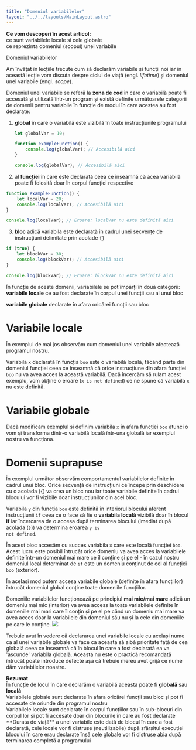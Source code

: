 ```yaml
---
title: "Domeniul variabilelor"
layout: "../../layouts/MainLayout.astro"
---
```



<Box knowledge>
<strong>Ce vom descoperi în acest articol:</strong>
 <br/><Check/>ce sunt variabilele locale si cele globale
 <br/><Check/>ce reprezinta domeniul (scopul) unei variabile
</Box>

<h0>Domeniul variabilelor</h0>

Am învățat în lecțiile trecute cum să declarăm variabile și funcții noi iar în această lecție vom discuta despre ciclul de viață (engl. _lifetime_) și domeniul unei variabile (engl. _scope_). 

Domeniul unei variabile se referă la **zona de cod** în care o variabilă poate fi accesată și utilizată într-un program și există definite următoarele categorii de domenii pentru variabile în funcție de modul în care acestea au fost declarate:

1. **global** în care o variabilă este vizibilă în toate instrucțiunile programului
    ```js
    let globalVar = 10;

    function exampleFunction() {
        console.log(globalVar); // Accesibilă aici
    }

    console.log(globalVar); // Accesibilă aici
    ```
2. al **funcției** în care este declarată ceea ce înseamnă că acea variabilă poate fi folosită doar în corpul funcției respective
```js
function exampleFunction() {
    let localVar = 20;
    console.log(localVar); // Accesibilă aici
}

console.log(localVar); // Eroare: localVar nu este definită aici

```
3. **bloc** adică variabila este declarată în cadrul unei secvențe de instrucțiuni delimitate prin acolade ```{}```
```js
if (true) {
    let blockVar = 30;
    console.log(blockVar); // Accesibilă aici
}

console.log(blockVar); // Eroare: blockVar nu este definită aici

```

În funcție de aceste domenii, variabilele se pot împărți în două categorii: 
<Arrow/><strong>variabile locale</strong> ce au fost declarate în corpul unei funcții sau al unui bloc

<Arrow/><strong>variabile globale</strong> declarate în afara oricărei funcții sau bloc

# Variabile locale #
În exemplul de mai jos observăm cum domeniul unei variabile afectează programul nostru. 

<Algovis config_id="scopuri-basics.json" av_selected="0"></Algovis>

Variabila <code>x</code> declarată în funcția <code>boo</code> este o variabilă locală, făcând parte din domeniul funcției ceea ce înseamnă că orice instrucțiune din afara funcției <code>boo</code> nu va avea acces la această variabilă. Dacă încercăm să rulam acest exemplu, vom obține o eroare (<code>x is not defined</code>) ce ne spune că variabila <code>x</code> nu este definită.


# Variabile globale #
Dacă modificăm exemplul și definim variabila <code>x</code> în afara funcției <code>boo</code> atunci o vom și transforma dintr-o variabilă locală într-una globală iar exemplul nostru va funcționa.

<Algovis config_id="scopuri-basics.json" av_selected="1"></Algovis>

# Domenii suprapuse #
În exemplul următor observăm comportamentul variabilelor definite în cadrul unui bloc. Orice secvență de instrucțiuni ce începe prin deschidere cu o acolada (```{```) va crea un bloc nou iar toate variabile definite în cadrul blocului vor fi vizibile doar instrucțiunilor din acel bloc. 

<Algovis config_id="scopuri-basics.json" av_selected="2"></Algovis>

Variabila <code>y</code> din funcția <code>boo</code> este definită în interiorul blocului aferent instrucțiunii <code>if</code> ceea ce o face să fie o **variabila locală** vizibilă doar în blocul **if** iar încercarea de o accesa după terminarea blocului (imediat după acolada (```}```)) va determina eroarea <code>y is not defined</code>. 

În acest bloc accesăm cu succes variabila <code>x</code> care este locală funcției <code>boo</code>. Acest lucru este posibil întrucât orice domeniu va avea acces la variabilele definite într-un domeniul mai mare ce îl conține și pe el - în cazul nostru domeniul local determinat de <code>if</code> este un domeniu conținut de cel al funcției <code>boo</code> (exterior). 

În același mod putem accesa variabile globale (definite în afara funcțiilor) întrucât domeniul global conține toate domeniile funcțiilor.

<Box info>
Domeniile variabilelor funcționează pe principiul <strong>mai mic/mai mare</strong> adică un domeniu mai mic (interior) va avea access la toate variabilele definite în domeniile mai mari care îl conțin și pe el pe când un domeniu mai mare va avea acees doar la variabilele din domeniul său nu și la cele din domeniile pe care le conține.
</Box>

<img src="../assets/imgs/scopuri0.png" class="img-box" />

Trebuie avut în vedere că declararea unei variabile locale cu același nume ca al unei variabile globale va face ca aceasta să aibă prioritate față de cea globală ceea ce înseamnă că în blocul în care a fost declarată ea va 'ascunde' variabila globală. Aceasta nu este o practică recomandată întrucât poate introduce defecte așa că trebuie mereu avut grijă ce nume dăm variabilelor noastre. 

<Box attention>
<strong>Rezumat</strong>
<br/><Arrow/>În funcție de locul în care declarăm o variabilă aceasta poate fi <strong>globală</strong> sau <strong>locală</strong>
<br/><Arrow/>Variabilele globale sunt declarate în afara oricărei funcții sau bloc și pot fi accesate de oriunde din programul nostru
<br/><Arrow/>Variabilele locale sunt declarate în corpul funcțiilor sau în sub-blocuri din corpul lor și pot fi accesate doar din blocurile în care au fost declarate
<br/><Arrow/>**Durata de viață** a unei variabile este dată de blocul în care a fost declarată, cele locale vor fi distruse (neutilizabile) după sfârșitul execuției blocului în care erau declarate însă cele globale vor fi distruse abia după terminarea completă a programului
</Box>